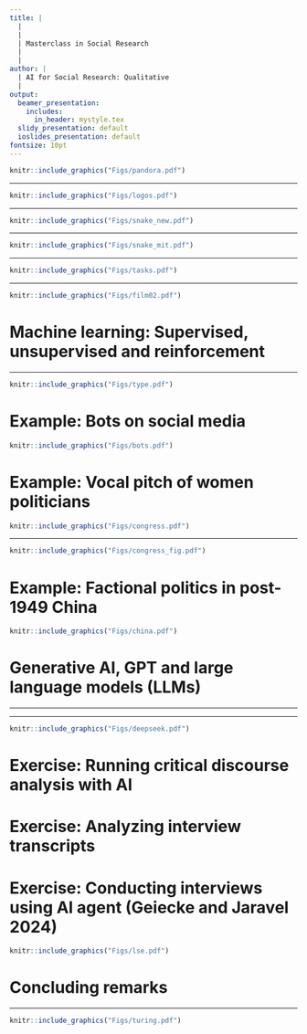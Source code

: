 ```yaml
---
title: |
  |
  |
  | Masterclass in Social Research
  |
  |
author: |
  | AI for Social Research: Qualitative
  |
output:
  beamer_presentation:
    includes:
      in_header: mystyle.tex
  slidy_presentation: default
  ioslides_presentation: default
fontsize: 10pt
---
```


\vspace{0.3cm}
```r
knitr::include_graphics("Figs/pandora.pdf")
```

---

\vspace{0.3cm}
```r
knitr::include_graphics("Figs/logos.pdf")
```

---

\vspace{0.3cm}
```r
knitr::include_graphics("Figs/snake_new.pdf")
```
\vspace{0.2cm}
\begin{center}
\url{https://www.aisnakeoil.com/}
\end{center}

---

\vspace{0.3cm}
```r
knitr::include_graphics("Figs/snake_mit.pdf")
```
\vspace{0.2cm}
\begin{center}
\url{https://www.youtube.com/watch?v=C3TqcUEFR58}
\end{center}

---

\vspace{0.2cm}
```r
knitr::include_graphics("Figs/tasks.pdf")
```

---

\vspace{0.1cm}
```r
knitr::include_graphics("Figs/film02.pdf")
```

# Machine learning: Supervised, unsupervised and reinforcement

\begin{itemize}
  \item Classification (or regression with regularization) -- spam emails
  \vspace{0.4cm}
  \item Pattern recognition (or clustering) -- facial recognition
  \vspace{0.4cm}
  \item Prediction (or forecasting) -- stock market forcasting and GPT (generative predictive transformer)
\end{itemize}

---

```r
knitr::include_graphics("Figs/type.pdf")
```

# Example: Bots on social media

```r
knitr::include_graphics("Figs/bots.pdf")
```
\vspace{0.2cm}
\begin{center}
\tiny
\url{https://www.socialfollowers.uk/blogs/how-social-media-bots-work-and-how-to-detect-them/}
\end{center}

# Example: Vocal pitch of women politicians

```r
knitr::include_graphics("Figs/congress.pdf")
```
\vspace{0.2cm}
\begin{center}
\scriptsize
\url{https://doi.org/10.1017/S0003055419000467}
\end{center}

---

```r
knitr::include_graphics("Figs/congress_fig.pdf")
```

# Example: Factional politics in post-1949 China

```r
knitr::include_graphics("Figs/china.pdf")
```

# Generative AI, GPT and large language models (LLMs)

\begin{itemize}
  \item Fine tuning and/or prompt enigeering?
  \vspace{0.5cm}
  \item General and/or domain-specific LLMs?
  \vspace{0.5cm}
  \item Metrics for performance evaluation: Intelligent? accurate? efficient (computationally)? transparent? safe? ethical? democratic? open access?
\end{itemize}

---

\begincols
  \begincol{.4\textwidth}
    \vspace{0.4cm}
    \begin{figure}
    \centering
    \includegraphics[scale=0.35]{Figs/flowchart}
    \end{figure}
  \endcol
  \hspace{0.2cm}
  \begincol{.5\textwidth}
  \pause
  \vspace{0.2cm}
  \begin{itemize}
    \item Is it intuitive to understand?
    \vspace{1cm}
    \item Can you try to come up with your prompt to create a (similar) flowchart?
    \vspace{1cm}
    \item What is the prompt you use? Share it with us.
  \end{itemize}
  \endcol
\endcols

---

```r
knitr::include_graphics("Figs/deepseek.pdf")
```

# Exercise: Running critical discourse analysis with AI

\begin{itemize}
\small
  \item \textbf{Step 1}: Ask AI to produce a brief definition of critical discourse analysis -- critically evaluate the response provided by AI
  \vspace{0.1cm}
  \begin{itemize}
    \item What response do you get? Do you agree with it or not? Is it the same as what Margarita discussed last week?
    \item Can you try to engage with AI to "improve" the definition?
  \end{itemize}
  \vspace{0.3cm}
  \item \textbf{Step 2}: Upload the "Return to Work" letter and ask AI to carry out a critical discourse analysis based on the definition -- what do you get? 
  \vspace{0.3cm}
  \item \textbf{Questions to think about}
  \begin{itemize}
    \item Are you comfortable with what we have just done? Why not? What might be the caveat (Morgan 2023)?
    \item Does it make sense to analyze the "discourse" produced by AI or Human-AI interactions? How?
  \end{itemize}
\end{itemize}

# Exercise: Analyzing interview transcripts

\begin{itemize}
\small
  \item \textbf{Source}: "Urban conceptions of nature during the ongoing COVID-19 pandemic" (Matthew Wood 2021) -- see \url{https://researchdata.bbk.ac.uk/id/eprint/161/}
  \vspace{0.3cm}
  \item \textbf{Step 1}: Download the data and skim through the information on BiRD
  \vspace{0.3cm}
  \item \textbf{Step 2}: Replicate the prompts used by Morgan (2023) to analyze the interview transcripts
  \vspace{0.3cm}
  \item \textbf{Questions to think about}
  \begin{itemize}
    \item Are you happy with Morgan's prompts? Can you get around the limitations or issues pointed out by Morgan?
    \item How do you evaluate the quality of the analysis produced by AI? What might be some useful criteria?
    \item How do your know AI is more or less nuanced when it comes to coding and \textbf{interpretation}?
  \end{itemize}
\end{itemize}

# Exercise: Conducting interviews using AI agent (Geiecke and Jaravel 2024)

```r
knitr::include_graphics("Figs/lse.pdf")
```

# Concluding remarks

\begin{itemize}
  \item Combining the use of AI with other software packages for qualitative research (e.g., ATLAS.ti and MAXQDA)?
  \vspace{0.4cm}
  \item "Strategic ignorance" is key -- the priority is to use the tool and treat LLM as a "black" box?
  \vspace{0.4cm}
  \item End of "lone wolf" social researchers? Check out the \textbf{Turing Way}
  \vspace{0.4cm}
  \item "Only because we can does not mean we should" (from Jurassic Park) -- do you agree?
  \vspace{0.4cm}
  \item Substitute versus empowerment?
\end{itemize}

---

```r
knitr::include_graphics("Figs/turing.pdf")
```
\vspace{0.2cm}
\begin{center}
\scriptsize
\url{https://book.the-turing-way.org/collaboration/collaboration}
\end{center}
